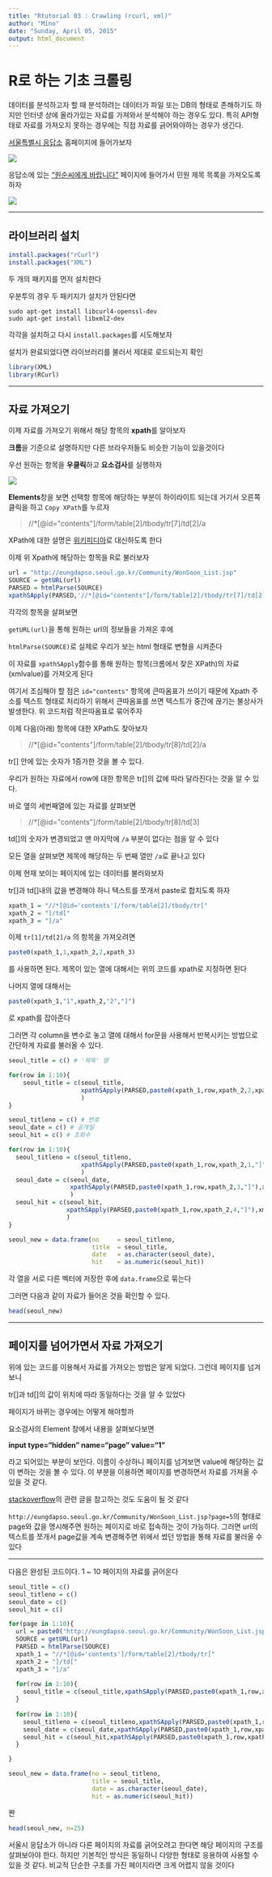 ```yaml
---
title: "Rtutorial 03 : Crawling (rcurl, xml)"
author: "Mino"
date: "Sunday, April 05, 2015"
output: html_document
---
```


# R로 하는 기초 크롤링

데이터를 분석하고자 할 때 분석하려는 데이터가 파일 또는 DB의 형태로 존해하기도 하지만 인터넷 상에 올라가있는 자료를 가져와서 분석해야 하는 경우도 있다. 특히 API형태로 자료를 가져오지 못하는 경우에는 직접 자료를 긁어와야하는 경우가 생긴다.

[서울특별시 응답소](http://eungdapso.seoul.go.kr) 홈페이지에 들어가보자

![](images/rtut03_01.jpg)

응답소에 있는 ["원순씨에게 바랍니다"](http://eungdapso.seoul.go.kr/Community/WonSoon_List.jsp) 페이지에 들어가서 민원 제목 목록을 가져오도록 하자

![](images/rtut03_02.jpg)

----

## 라이브러리 설치

```r
install.packages("rCurl")
install.packages("XML")
```

두 개의 패키지를 먼저 설치한다

우분투의 경우 두 패키지가 설치가 안된다면

```
sudo apt-get install libcurl4-openssl-dev
sudo apt-get install libxml2-dev
```
각각을 설치하고 다시 `install.packages`를 시도해보자

설치가 완료되었다면 라이브러리를 불러서 제대로 로드되는지 확인

```r
library(XML)
library(RCurl)
```

----

## 자료 가져오기

이제 자료를 가져오기 위해서 해당 항목의 **xpath**를 알아보자

**크롬**을 기준으로 설명하지만 다른 브라우저들도 비슷한 기능이 있을것이다

우선 원하는 항목을 **우클릭**하고 **요소검사**를 실행하자

![](images/rtut03_03.png)

**Elements**창을 보면 선택항 항목에 해당하는 부분이 하이라이트 되는데 거기서 오른쪽클릭을 하고 `Copy XPath`를 누르자

> //*[@id="contents"]/form/table[2]/tbody/tr[7]/td[2]/a

XPath에 대한 설명은 [위키피디아](http://ko.wikipedia.org/wiki/XPath)로 대신하도록 한다

이제 위 Xpath에 해당하는 항목을 R로 불러보자

```r
url = "http://eungdapso.seoul.go.kr/Community/WonSoon_List.jsp"
SOURCE = getURL(url)
PARSED = htmlParse(SOURCE)
xpathSApply(PARSED,'//*[@id="contents"]/form/table[2]/tbody/tr[7]/td[2]/a',xmlValue)
```

각각의 항목을 살펴보면

`getURL(url)`을 통해 원하는 url의 정보들을 가져온 후에

`htmlParse(SOURCE)`로 실제로 우리가 보는 html 형태로 변형을 시켜준다

이 자료를 `xpathSApply`함수를 통해 원하는 항목(크롬에서 찾은 XPath)의 자료(xmlvalue)를 가져오게 된다

여기서 조심해야 할 점은 `id="contents"` 항목에 큰따옴표가 쓰이기 때문에 Xpath 주소를 텍스트 형태로 처리하기 위해서 큰따옴표를 쓰면 텍스트가 중간에 끊기는 불상사가 발생한다. 위 코드처럼 작은따옴표로 묶어주자


이제 다음(아래) 항목에 대한 XPath도 찾아보자

> //*[@id="contents"]/form/table[2]/tbody/tr[8]/td[2]/a

tr[] 안에 있는 숫자가 1증가한 것을 볼 수 있다.

우리가 원하는 자료에서 row에 대한 항목은 tr[]의 값에 따라 달라진다는 것을 알 수 있다.


바로 옆의 세번째열에 있는 자료를 살펴보면

> //*[@id="contents"]/form/table[2]/tbody/tr[8]/td[3]

td[]의 숫자가 변경되었고 맨 마지막에 `/a` 부분이 없다는 점을 알 수 있다

모든 열을 살펴보면 제목에 해당하는 두 번째 열만 `/a`로 끝나고 있다


이제 현재 보이는 페이지에 있는 데이터를 불러와보자

tr[]과 td[]내의 값을 변경해야 하니 텍스트를 쪼개서 paste로 합치도록 하자

```r
xpath_1 = "//*[@id='contents']/form/table[2]/tbody/tr["
xpath_2 = "]/td["
xpath_3 = "]/a"
```

이제 `tr[1]/td[2]/a` 의 항목을 가져오려면

```r
paste0(xpath_1,1,xpath_2,2,xpath_3)
```

를 사용하면 된다. 제목이 있는 열에 대해서는 위의 코드를 xpath로 지정하면 된다

나머지 열에 대해서는

```r
paste0(xpath_1,"1",xpath_2,"2","]")
```

로 xpath를 잡아준다


그러면 각 column을 변수로 놓고 열에 대해서 for문을 사용해서 반복시키는 방법으로 간단하게 자료를 불러올 수 있다.

```r
seoul_title = c() # '제목' 열

for(row in 1:10){
    seoul_title = c(seoul_title,
                    xpathSApply(PARSED,paste0(xpath_1,row,xpath_2,2,xpath_3),xmlValue)
                    )
}

seoul_titleno = c() # 번호
seoul_date = c() # 공개일
seoul_hit = c() # 조회수

for(row in 1:10){
  seoul_titleno = c(seoul_titleno,
                    xpathSApply(PARSED,paste0(xpath_1,row,xpath_2,1,"]"),xmlValue)
                    )
  seoul_date = c(seoul_date,
                 xpathSApply(PARSED,paste0(xpath_1,row,xpath_2,3,"]"),xmlValue)
                 )
  seoul_hit = c(seoul_hit,
                xpathSApply(PARSED,paste0(xpath_1,row,xpath_2,4,"]"),xmlValue)
                )
}

seoul_new = data.frame(no     = seoul_titleno, 
                       title  = seoul_title, 
                       date   = as.character(seoul_date), 
                       hit    = as.numeric(seoul_hit))
```

각 열을 서로 다른 벡터에 저장한 후에 `data.frame`으로 묶는다

그러면 다음과 같이 자료가 들어온 것을 확인할 수 있다.

```r
head(seoul_new)
```

----

## 페이지를 넘어가면서 자료 가져오기

위에 있는 코드를 이용해서 자료를 가져오는 방법은 알게 되었다. 그런데 페이지를 넘겨보니

tr[]과 td[]의 값이 위치에 따라 동일하다는 것을 알 수 있었다

페이지가 바뀌는 경우에는 어떻게 해야할까



요소검사의 Element 창에서 내용을 살펴보다보면

**input type="hidden" name="page" value="1"**

라고 되어있는 부분이 보인다. 이름이 수상하니 페이지를 넘겨보면 value에 해당하는 값이 변하는 것을 볼 수 있다. 이 부분을 이용하면 페이지를 변경하면서 자료를 가져올 수 있을 것 같다.

[stackoverflow](http://stackoverflow.com/questions/21988215/scrape-the-data-with-rcurl)의 관련 글을 참고하는 것도 도움이 될 것 같다

`http://eungdapso.seoul.go.kr/Community/WonSoon_List.jsp?page=5`의 형태로 page와 값을 명시해주면 원하는 페이지로 바로 접속하는 것이 가능하다. 그러면 url의 텍스트를 쪼개서 page값을 계속 변경해주면 위에서 썼던 방법을 통해 자료를 불러올 수 있다

----


다음은 완성된 코드이다. 1 ~ 10 페이지의 자료를 긁어온다

```r
seoul_title = c()
seoul_titleno = c()
seoul_date = c()
seoul_hit = c()

for(page in 1:10){
  url = paste0("http://eungdapso.seoul.go.kr/Community/WonSoon_List.jsp","?page=", page)
  SOURCE = getURL(url)
  PARSED = htmlParse(SOURCE)
  xpath_1 = "//*[@id='contents']/form/table[2]/tbody/tr["
  xpath_2 = "]/td["
  xpath_3 = "]/a"
  
  for(row in 1:10){
    seoul_title = c(seoul_title,xpathSApply(PARSED,paste0(xpath_1,row,xpath_2,2,xpath_3),xmlValue))
  }
  
  for(row in 1:10){
    seoul_titleno = c(seoul_titleno,xpathSApply(PARSED,paste0(xpath_1,row,xpath_2,1,"]"),xmlValue))
    seoul_date = c(seoul_date,xpathSApply(PARSED,paste0(xpath_1,row,xpath_2,3,"]"),xmlValue))
    seoul_hit = c(seoul_hit,xpathSApply(PARSED,paste0(xpath_1,row,xpath_2,4,"]"),xmlValue))
  }

}

seoul_new = data.frame(no = seoul_titleno, 
                       title = seoul_title, 
                       date = as.character(seoul_date), 
                       hit = as.numeric(seoul_hit))
```

짠

```r
head(seoul_new, n=25)
```

서울시 응답소가 아니라 다른 페이지의 자료를 긁어오려고 한다면 해당 페이지의 구조를 살펴보아야 한다. 하지만 기본적인 방식은 동일하니 다양한 형태로 응용하여 사용할 수 있을 것 같다. 비교적 단순한 구조를 가진 페이지라면 크게 어렵지 않을 것이다